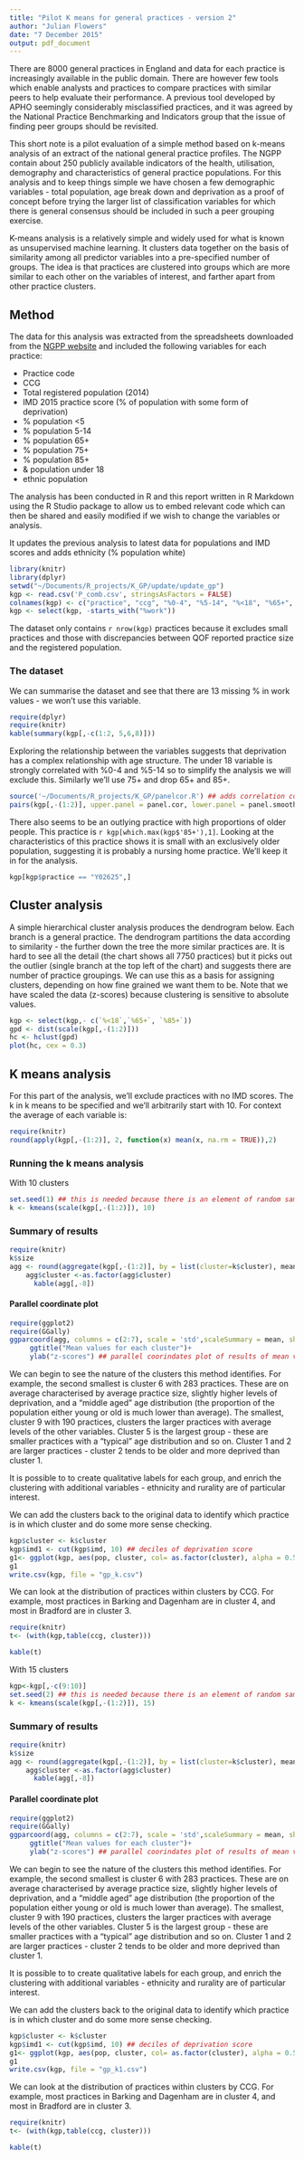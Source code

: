 ```yaml
---
title: "Pilot K means for general practices - version 2"
author: "Julian Flowers"
date: "7 December 2015"
output: pdf_document
---
```


There are 8000 general practices in England and data for each practice is increasingly available in the public domain. There are however few tools which enable analysts and practices to compare practices with similar peers to help evaluate their performance. A previous tool developed by APHO seemingly considerably misclassified practices, and it was agreed by the National Practice Benchmarking and Indicators group that the issue of finding peer groups should be revisited.

This short note is a pilot evaluation of a simple method based on k-means analysis of an extract of the national general practice profiles. The NGPP contain about 250 publicly available indicators of the health, utilisation, demography and characteristics of general practice populations. For this analysis and to keep things simple we have chosen a few demographic variables - total population, age break down and deprivation as a proof of concept before trying the larger list of classification variables for which there is general consensus should be included in such a peer grouping exercise.

K-means analysis is a relatively simple and widely used for what is known as unsupervised machine learning. It clusters data together on the basis of similarity among all predictor variables into a pre-specified number of groups. The idea is that practices are clustered into groups which are more similar to each other on the variables of interest, and farther apart from other practice clusters.

## Method

The data for this analysis was extracted from the spreadsheets downloaded from the [NGPP website](http://fingertips.phe.org.uk/profile/general-practice) and included the following variables for each practice:

- Practice code
- CCG
- Total registered population (2014)
- IMD 2015 practice score (% of population with some form of deprivation)
- % population <5
- % population 5-14
- % population 65+
- % population 75+
- % population 85+
- & population under 18
- ethnic population

The analysis has been conducted in R and this report written in R Markdown using the R Studio package to allow us to embed relevant code which can then be shared and easily modified if we wish to change the variables or analysis.

It updates the previous analysis to latest data for populations and IMD scores and adds ethnicity (% population white)

```r
library(knitr)
library(dplyr)
setwd("~/Documents/R_projects/K_GP/update/update_gp")
kgp <- read.csv('P_comb.csv', stringsAsFactors = FALSE)
colnames(kgp) <- c("practice", "ccg", "%0-4", "%5-14", "%<18", "%65+", "%75+", "%85+", "imd","%work", "pop","%eth")
kgp <- select(kgp, -starts_with("%work"))
```

The dataset only contains `r nrow(kgp)` practices because it excludes small practices and those with discrepancies between QOF reported practice size and the registered population.

### The dataset

We can summarise the dataset and see that there are 13 missing % in work values  - we won't use this variable. 


```r
require(dplyr)
require(knitr)
kable(summary(kgp[,-c(1:2, 5,6,8)]))

```


Exploring the relationship between the variables suggests that deprivation has a complex relationship with age structure. The under 18 variable is strongly correlated with %0-4 and %5-14 so to simplify the analysis we will exclude this. Similarly we'll use 75+ and drop 65+ and 85+.


```r
source('~/Documents/R_projects/K_GP/panelcor.R') ## adds correlation coefficients to plot
pairs(kgp[,-(1:2)], upper.panel = panel.cor, lower.panel = panel.smooth)
```


There also seems to be an outlying practice with high proportions of older people. This practice is 
`r kgp[which.max(kgp$'85+'),1]`. Looking at the characteristics of this practice shows it is small with an exclusively older population, suggesting it is probably a nursing home practice. We'll keep it in for the analysis.

```r
kgp[kgp$practice == "Y02625",]
```



## Cluster analysis

A simple hierarchical cluster analysis produces the dendrogram below. Each branch is a general practice. The dendrogram partitions the data according to similarity - the further down the tree the more similar practices are. It is hard to see all the detail (the chart shows all 7750 practices) but it picks out the outlier (single branch at the top left of the chart) and suggests there are number of practice groupings. We can use this as a basis for assigning clusters, depending on how fine grained we want them to be. Note that we have scaled the data (z-scores) because clustering is sensitive to absolute values.

```r
kgp <- select(kgp,- c(`%<18`,`%65+`, `%85+`))
gpd <- dist(scale(kgp[,-(1:2)]))
hc <- hclust(gpd)
plot(hc, cex = 0.3)
```

## K means analysis

For this part of the analysis, we'll exclude practices with no IMD scores. The k in k means to be specified and we'll arbitrarily start with 10. For context the average of each variable is: 

```r
require(knitr)
round(apply(kgp[,-(1:2)], 2, function(x) mean(x, na.rm = TRUE)),2)
```

### Running the k means analysis

With 10 clusters

```r
set.seed(1) ## this is needed because there is an element of random sampling
k <- kmeans(scale(kgp[,-(1:2)]), 10)
```

### Summary of results
```r
require(knitr)
k$size
agg <- round(aggregate(kgp[,-(1:2)], by = list(cluster=k$cluster), mean),2) ## summary of the results
    agg$cluster <-as.factor(agg$cluster)
      kable(agg[,-8])
```

#### Parallel coordinate plot
```r
require(ggplot2)
require(GGally)
ggparcoord(agg, columns = c(2:7), scale = 'std',scaleSummary = mean, showPoints = TRUE, groupColumn = 1) + 
     ggtitle("Mean values for each cluster")+ 
     ylab("z-scores") ## parallel coorindates plot of results of mean values for each cluster
```

We can begin to see the nature of the clusters this method identifies. For example, the second smallest is cluster 6 with 283 practices. These are on average characterised by average practice size, slightly higher levels of deprivation, and a "middle aged" age distribution (the proportion of the population either young or old is much lower than average). The smallest, cluster 9 with 190 practices, clusters the larger practices with average levels of the other variables. Cluster 5 is the largest group - these are smaller practices with a "typical" age distribution and so on. Cluster 1 and 2 are larger practices  - cluster 2 tends to be older and more deprived than cluster 1.

It is possible to to create qualitative labels for each group, and enrich the clustering with additional variables - ethnicity and rurality are of particular interest.

We can add the clusters back to the original data to identify which practice is in which cluster and do some more sense checking.

```r
kgp$cluster <- k$cluster
kgp$imd1 <- cut(kgp$imd, 10) ## deciles of deprivation score
g1<- ggplot(kgp, aes(pop, cluster, col= as.factor(cluster), alpha = 0.5)) + geom_point() + facet_wrap(~imd1) + theme_bw(base_size = 6)
g1
write.csv(kgp, file = "gp_k.csv")
```

We can look at the distribution of practices within clusters by CCG. For example, most practices in Barking and Dagenham are in cluster 4, and most in Bradford are in cluster 3.

```r
require(knitr)
t<- (with(kgp,table(ccg, cluster)))

kable(t)
```


With 15 clusters

```r
kgp<-kgp[,-c(9:10)]
set.seed(2) ## this is needed because there is an element of random sampling
k <- kmeans(scale(kgp[,-(1:2)]), 15)
```

### Summary of results
```r
require(knitr)
k$size
agg <- round(aggregate(kgp[,-(1:2)], by = list(cluster=k$cluster), mean),2) ## summary of the results
    agg$cluster <-as.factor(agg$cluster)
      kable(agg[,-8])
```

#### Parallel coordinate plot
```r
require(ggplot2)
require(GGally)
ggparcoord(agg, columns = c(2:7), scale = 'std',scaleSummary = mean, showPoints = TRUE, groupColumn = 1) + 
     ggtitle("Mean values for each cluster")+ 
     ylab("z-scores") ## parallel coorindates plot of results of mean values for each cluster
```

We can begin to see the nature of the clusters this method identifies. For example, the second smallest is cluster 6 with 283 practices. These are on average characterised by average practice size, slightly higher levels of deprivation, and a "middle aged" age distribution (the proportion of the population either young or old is much lower than average). The smallest, cluster 9 with 190 practices, clusters the larger practices with average levels of the other variables. Cluster 5 is the largest group - these are smaller practices with a "typical" age distribution and so on. Cluster 1 and 2 are larger practices  - cluster 2 tends to be older and more deprived than cluster 1.

It is possible to to create qualitative labels for each group, and enrich the clustering with additional variables - ethnicity and rurality are of particular interest.

We can add the clusters back to the original data to identify which practice is in which cluster and do some more sense checking.

```r
kgp$cluster <- k$cluster
kgp$imd1 <- cut(kgp$imd, 10) ## deciles of deprivation score
g1<- ggplot(kgp, aes(pop, cluster, col= as.factor(cluster), alpha = 0.5)) + geom_point() + facet_wrap(~imd1) + theme_bw(base_size = 6)
g1
write.csv(kgp, file = "gp_k1.csv")
```

We can look at the distribution of practices within clusters by CCG. For example, most practices in Barking and Dagenham are in cluster 4, and most in Bradford are in cluster 3.

```r
require(knitr)
t<- (with(kgp,table(ccg, cluster)))

kable(t)
```
